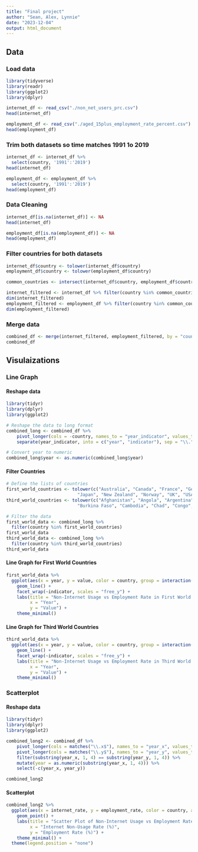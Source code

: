 ```yaml
---
title: "Final project"
author: "Sean, Alex, Lynnie"
date: "2023-12-04"
output: html_document
---
```

## Data
### Load data
```r
library(tidyverse)
library(readr)
library(ggplot2)
library(dplyr)

internet_df <- read_csv("./non_net_users_prc.csv")
head(internet_df)

employment_df <- read_csv("./aged_15plus_employment_rate_percent.csv")
head(employment_df)
```

### Trim both datasets so time matches 1991 1o 2019
```r
internet_df <- internet_df %>% 
  select(country, '1991':'2019')
head(internet_df)

employment_df <- employment_df %>% 
  select(country, '1991':'2019')
head(employment_df)
```

### Data Cleaning
```r
internet_df[is.na(internet_df)] <- NA
head(internet_df)

employment_df[is.na(employment_df)] <- NA
head(employment_df)
```

### Filter countries for both datasets
```r
internet_df$country <- tolower(internet_df$country)
employment_df$country <- tolower(employment_df$country)

common_countries <- intersect(internet_df$country, employment_df$country)

internet_filtered <- internet_df %>% filter(country %in% common_countries)
dim(internet_filtered)
employment_filtered <- employment_df %>% filter(country %in% common_countries)
dim(employment_filtered)
```

### Merge data
```r
combined_df <- merge(internet_filtered, employment_filtered, by = "country")
combined_df
```


## Visulaizations
### Line Graph
#### Reshape data
```r
library(tidyr)
library(dplyr)
library(ggplot2)

# Reshape the data to long format
combined_long <- combined_df %>%
    pivot_longer(cols = -country, names_to = "year_indicator", values_to = "value") %>%
    separate(year_indicator, into = c("year", "indicator"), sep = "\\.")

# Convert year to numeric
combined_long$year <- as.numeric(combined_long$year)
```

#### Filter Countries
```r
# Define the lists of countries
first_world_countries <- tolower(c("Australia", "Canada", "France", "Germany", "Italy", 
                           "Japan", "New Zealand", "Norway", "UK", "USA"))
third_world_countries <- tolower(c("Afghanistan", "Angola", "Argentina", "Bangladesh", "Bolivia", 
                           "Burkina Faso", "Cambodia", "Chad", "Congo", "Dominican Republic"))

# Filter the data
first_world_data <- combined_long %>% 
  filter(country %in% first_world_countries)
first_world_data
third_world_data <- combined_long %>% 
  filter(country %in% third_world_countries)
third_world_data
```

#### Line Graph for First World Countries
```r
first_world_data %>% 
  ggplot(aes(x = year, y = value, color = country, group = interaction(country, indicator))) +
    geom_line() +
    facet_wrap(~indicator, scales = "free_y") +
    labs(title = "Non-Internet Usage vs Employment Rate in First World Countries", 
         x = "Year", 
         y = "Value") +
    theme_minimal()
```

#### Line Graph for Third World Countries
```r
third_world_data %>% 
  ggplot(aes(x = year, y = value, color = country, group = interaction(country, indicator))) +
    geom_line() +
    facet_wrap(~indicator, scales = "free_y") +
    labs(title = "Non-Internet Usage vs Employment Rate in Third World Countries", 
         x = "Year", 
         y = "Value") +
    theme_minimal()
```


### Scatterplot
#### Reshape data
```r
library(tidyr)
library(dplyr)
library(ggplot2)

combined_long2 <- combined_df %>%
    pivot_longer(cols = matches("\\.x$"), names_to = "year_x", values_to = "internet_rate") %>%
    pivot_longer(cols = matches("\\.y$"), names_to = "year_y", values_to = "employment_rate") %>%
    filter(substring(year_x, 1, 4) == substring(year_y, 1, 4)) %>%
    mutate(year = as.numeric(substring(year_x, 1, 4))) %>%
    select(-c(year_x, year_y))

combined_long2
```

#### Scatterplot
```r
combined_long2 %>% 
  ggplot(aes(x = internet_rate, y = employment_rate, color = country, alpha = 0.1)) +
    geom_point() +
    labs(title = "Scatter Plot of Non-Internet Usage vs Employment Rate",
         x = "Internet Non-Usage Rate (%)",
         y = "Employment Rate (%)") +
    theme_minimal() +
  theme(legend.position = "none")
```









